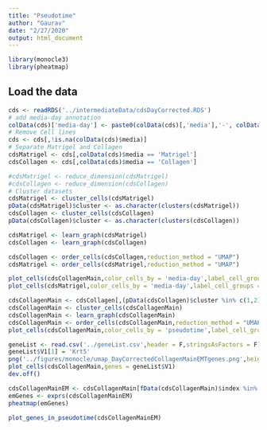 ---
title: "Pseudotime"
author: "Gaurav"
date: "2/27/2020"
output: html_document
---

```{r setup, include=FALSE}
library(monocle3)
library(pheatmap)
```
## Load the data
```{r}
cds <- readRDS('../intermediateData/cdsDayCorrected.RDS')
# add media-day annotation
colData(cds)['media-day'] <- paste0(colData(cds)[,'media'],'-', colData(cds)[,'day'])
# Remove Cell lines
cds <- cds[,!is.na(colData(cds)$media)]
# Separate Matrigel and Collagen
cdsMatrigel <- cds[,colData(cds)$media == 'Matrigel']
cdsCollagen <- cds[,colData(cds)$media == 'Collagen']
```

```{r}
#cdsMatrigel <- reduce_dimension(cdsMatrigel)
#cdsCollagen <- reduce_dimension(cdsCollagen)
# Cluster datasets
cdsMatrigel <- cluster_cells(cdsMatrigel)
pData(cdsMatrigel)$cluster <- as.character(clusters(cdsMatrigel))
cdsCollagen <- cluster_cells(cdsCollagen)
pData(cdsCollagen)$cluster <- as.character(clusters(cdsCollagen))

cdsMatrigel <- learn_graph(cdsMatrigel)
cdsCollagen <- learn_graph(cdsCollagen)

cdsCollagen <- order_cells(cdsCollagen,reduction_method = "UMAP")
cdsMatrigel <- order_cells(cdsMatrigel,reduction_method = "UMAP")
```

```{r}


plot_cells(cdsCollagenMain,color_cells_by = 'media-day',label_cell_groups = F,alpha = 0.8)
plot_cells(cdsMatrigel,color_cells_by = 'media-day',label_cell_groups = F,alpha = 0.8)
```
```{r}
cdsCollagenMain <- cdsCollagen[,(pData(cdsCollagen)$cluster %in% c(1,2))]
cdsCollagenMain <- cluster_cells(cdsCollagenMain)
cdsCollagenMain <- learn_graph(cdsCollagenMain)
cdsCollagenMain <- order_cells(cdsCollagenMain,reduction_method = "UMAP")
plot_cells(cdsCollagenMain,color_cells_by = 'pseudotime',label_cell_groups = F,alpha = 0.8)
```

```{r}
geneList <- read.csv('../geneList.csv',header = F,stringsAsFactors = F)
geneList$V1[1] = 'Krt5'
png('../figures/monocle/umap_DayCorrectedCollagenMainEMTgenes.png',height = 10,width = 12,units = 'in',res = 100)
plot_cells(cdsCollagenMain,genes = geneList$V1)
dev.off()
```
```{r}
cdsCollagenMainEM <- cdsCollagenMain[fData(cdsCollagenMain)$index %in% geneList$V1,]
emGenes <- exprs(cdsCollagenMainEM)
pheatmap(emGenes)
```
```{r}
plot_genes_in_pseudotime(cdsCollagenMainEM)
```

